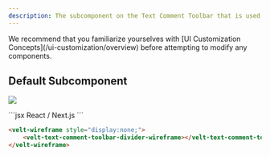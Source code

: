 ```yaml
---
description: The subcomponent on the Text Comment Toolbar that is used to divide other subcomponents in the UI using a thin line.
---
```


<Note>
We recommend that you familiarize yourselves with [UI Customization Concepts](/ui-customization/overview) before attempting to modify any components.
</Note>


## Default Subcomponent

![](/images/customization/text-comment-toolbar-sub-2.png)

<RequestExample>
```jsx React / Next.js
<VeltWireframe>
    <VeltTextCommentToolbarWireframe.Divider />
</VeltWireframe>
```



```HTML HTML
<velt-wireframe style="display:none;">
    <velt-text-comment-toolbar-divider-wireframe></velt-text-comment-toolbar-divider-wireframe>
</velt-wireframe>
```
</RequestExample>


